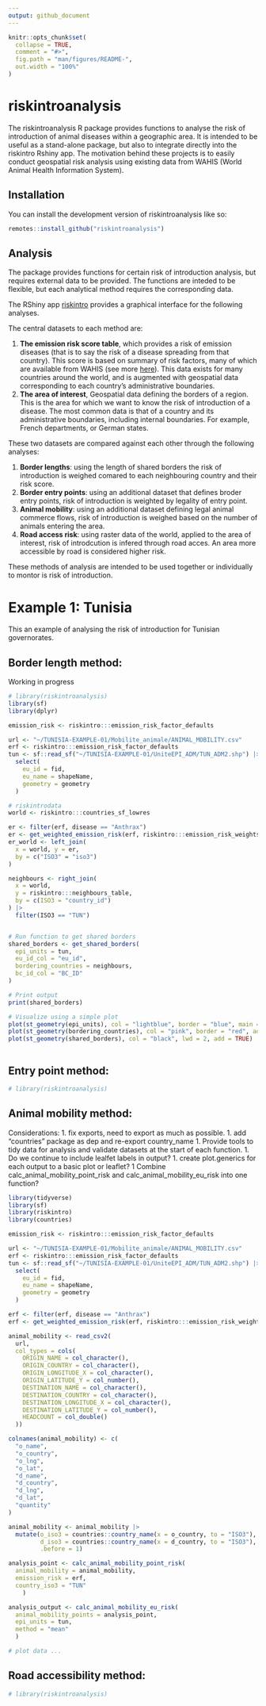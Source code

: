 ```yaml
---
output: github_document
---
```


<!-- README.md is generated from README.Rmd. Please edit that file -->

```r
knitr::opts_chunk$set(
  collapse = TRUE,
  comment = "#>",
  fig.path = "man/figures/README-",
  out.width = "100%"
)
```

# riskintroanalysis

<!-- badges: start -->
<!-- badges: end -->

The riskintroanalysis R package provides functions to analyse the risk of introduction of animal diseases within a geographic area. It is intended to be useful as a stand-alone package, but also to integrate directly into the riskintro Rshiny app. The motivation behind these projects is to easily conduct geospatial risk analysis using existing data from WAHIS (World Animal Health Information System).

## Installation

You can install the development version of riskintroanalysis like so:

``` r
remotes::install_github("riskintroanalysis")
```

## Analysis

The package provides functions for certain risk of introduction analysis, but requires external data to be provided. The functions are inteded to be flexible, but each analytical method requires the corresponding data.

The RShiny app [riskintro](https://github.com/ardata-fr/riskintro) provides a graphical interface for the following analyses.

The central datasets to each method are: 

  1. **The emission risk score table**, which provides a risk of emission diseases (that is to say the risk of a disease spreading from that country). This score is based on summary of risk factors, many of which are available from WAHIS (see more [here](insert link to riksintrodata package docs)). This data exists for many countries around the world, and is augmented with geospatial data corresponding to each country's administrative boundaries.
  2. **The area of interest**, Geospatial data defining the borders of a region. This is the area for which we want to know the risk of introduction of a disease. The most common data is that of a country and its administrative boundaries, including internal boundaries. For example, French departments, or German states.
  
These two datasets are compared against each other through the following analyses:

  1. **Border lengths**: using the length of shared borders the risk of introduction is weighed comared to each neighbouring country and their risk score.
  2. **Border entry points**: using an additional dataset that defines broder entry points, risk of introduction is weighted by legality of entry point.
  3. **Animal mobility**: using an additional dataset defining legal animal commerce flows, risk of introduction is weighed based on the number of animals entering the area.
  4. **Road access risk**: using raster data of the world, applied to the area of interest, risk of introdcution is infered through road acces. An area more accessible by road is considered higher risk.
  
  These methods of analysis are intended to be used together or individually to montor is risk of introduction.


# Example 1: Tunisia

This an example of analysing the risk of introduction for Tunisian governorates.

## Border length method:

Working in progress

```r
# library(riskintroanalysis)
library(sf)
library(dplyr)

emission_risk <- riskintro:::emission_risk_factor_defaults

url <- "~/TUNISIA-EXAMPLE-01/Mobilite_animale/ANIMAL_MOBILITY.csv"
erf <- riskintro:::emission_risk_factor_defaults
tun <- sf::read_sf("~/TUNISIA-EXAMPLE-01/UniteEPI_ADM/TUN_ADM2.shp") |> 
  select(
    eu_id = fid,
    eu_name = shapeName,
    geometry = geometry
  )

# riskintrodata
world <- riskintro:::countries_sf_lowres

er <- filter(erf, disease == "Anthrax")
er <- get_weighted_emission_risk(erf, riskintro:::emission_risk_weights)
er_world <- left_join(
  x = world, y = er, 
  by = c("ISO3" = "iso3")
)

neighbours <- right_join(
  x = world, 
  y = riskintro:::neighbours_table, 
  by = c(ISO3 = "country_id")
) |> 
  filter(ISO3 == "TUN")


# Run function to get shared borders
shared_borders <- get_shared_borders(
  epi_units = tun,
  eu_id_col = "eu_id",
  bordering_countries = neighbours,
  bc_id_col = "BC_ID"
)

# Print output
print(shared_borders)

# Visualize using a simple plot
plot(st_geometry(epi_units), col = "lightblue", border = "blue", main = "Shared Borders")
plot(st_geometry(bordering_countries), col = "pink", border = "red", add = TRUE)
plot(st_geometry(shared_borders), col = "black", lwd = 2, add = TRUE)



```

## Entry point method:

```r
# library(riskintroanalysis)


```

## Animal mobility method:

Considerations:
  1. fix exports, need to export as much as possible.
  1. add "countries" package as dep and re-export country_name
  1. Provide tools to tidy data for analysis and validate datasets 
  at the start of each function.
  1. Do we continue to include lealfet labels in output?
  1. create plot.generics for each output to a basic plot or leaflet?
  1 Combine calc_animal_mobility_point_risk and calc_animal_mobility_eu_risk into one function?

```r
library(tidyverse)
library(sf)
library(riskintro)
library(countries)

emission_risk <- riskintro:::emission_risk_factor_defaults

url <- "~/TUNISIA-EXAMPLE-01/Mobilite_animale/ANIMAL_MOBILITY.csv"
erf <- riskintro:::emission_risk_factor_defaults
tun <- sf::read_sf("~/TUNISIA-EXAMPLE-01/UniteEPI_ADM/TUN_ADM2.shp") |> 
  select(
    eu_id = fid,
    eu_name = shapeName,
    geometry = geometry
  )

erf <- filter(erf, disease == "Anthrax")
erf <- get_weighted_emission_risk(erf, riskintro:::emission_risk_weights)

animal_mobility <- read_csv2(
  url,
  col_types = cols(
    ORIGIN_NAME = col_character(),
    ORIGIN_COUNTRY = col_character(),
    ORIGIN_LONGITUDE_X = col_character(),
    ORIGIN_LATITUDE_Y = col_number(),
    DESTINATION_NAME = col_character(),
    DESTINATION_COUNTRY = col_character(),
    DESTINATION_LONGITUDE_X = col_character(),
    DESTINATION_LATITUDE_Y = col_number(),
    HEADCOUNT = col_double()
  ))

colnames(animal_mobility) <- c(
  "o_name",
  "o_country",
  "o_lng",
  "o_lat",
  "d_name",
  "d_country",
  "d_lng",
  "d_lat",
  "quantity"
)

animal_mobility <- animal_mobility |> 
  mutate(o_iso3 = countries::country_name(x = o_country, to = "ISO3"),
         d_iso3 = countries::country_name(x = d_country, to = "ISO3"),
         .before = 1)

analysis_point <- calc_animal_mobility_point_risk(
  animal_mobility = animal_mobility, 
  emission_risk = erf, 
  country_iso3 = "TUN"
    )

analysis_output <- calc_animal_mobility_eu_risk(
  animal_mobility_points = analysis_point, 
  epi_units = tun, 
  method = "mean"
  )

# plot data ...


```

## Road accessibility method:

```r
# library(riskintroanalysis)


```
